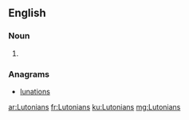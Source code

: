 ==English==

===Noun===
{{head|en|noun plural form}}

# {{plural of|Lutonian|lang=en}}

===Anagrams===
* [[lunations#English|lunations]]

[[ar:Lutonians]]
[[fr:Lutonians]]
[[ku:Lutonians]]
[[mg:Lutonians]]